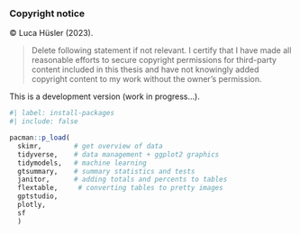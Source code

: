 ### Copyright notice {-}

© Luca Hüsler (2023).

> Delete following statement if not relevant.
I certify that I have made all reasonable efforts to secure copyright permissions for third-party content included in this thesis and have not knowingly added copyright content to my work without the owner's permission.

::: callout-warning
This is a development version (work in progress...).
:::

```r
#| label: install-packages
#| include: false

pacman::p_load(
  skimr,        # get overview of data
  tidyverse,    # data management + ggplot2 graphics 
  tidymodels,   # machine learning
  gtsummary,    # summary statistics and tests
  janitor,      # adding totals and percents to tables
  flextable,     # converting tables to pretty images
  gptstudio,
  plotly,
  sf
  )

```


